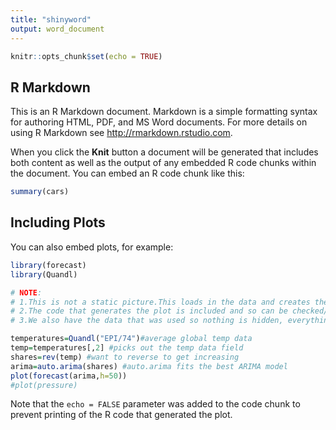 ---
title: "shinyword"
output: word_document
---

```{r setup, include=FALSE}
knitr::opts_chunk$set(echo = TRUE)
```

## R Markdown

This is an R Markdown document. Markdown is a simple formatting syntax for authoring HTML, PDF, and MS Word documents. For more details on using R Markdown see <http://rmarkdown.rstudio.com>.

When you click the **Knit** button a document will be generated that includes both content as well as the output of any embedded R code chunks within the document. You can embed an R code chunk like this: 

```{r cars}
summary(cars)
```

## Including Plots

You can also embed plots, for example:

```{r pressure, echo=FALSE}
library(forecast)
library(Quandl)

# NOTE:
# 1.This is not a static picture.This loads in the data and creates the plot.
# 2.The code that generates the plot is included and so can be checked/tested to confirm what it is doing?
# 3.We also have the data that was used so nothing is hidden, everything is shared/trasparent!

temperatures=Quandl("EPI/74")#average global temp data
temp=temperatures[,2] #picks out the temp data field
shares=rev(temp) #want to reverse to get increasing
arima=auto.arima(shares) #auto.arima fits the best ARIMA model
plot(forecast(arima,h=50))
#plot(pressure)
```

Note that the `echo = FALSE` parameter was added to the code chunk to prevent printing of the R code that generated the plot.
